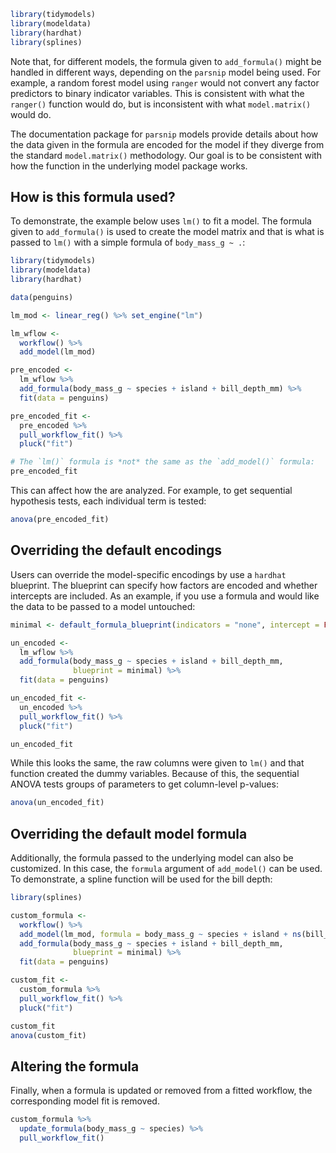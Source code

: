 ```r
library(tidymodels)
library(modeldata)
library(hardhat)
library(splines)
```


Note that, for different models, the formula given to `add_formula()` might be handled in different ways, depending on the `parsnip` model being used. For example, a random forest model using `ranger` would not convert any factor predictors to binary indicator variables. This is consistent with what the `ranger()` function would do, but is inconsistent with what `model.matrix()` would do. 

The documentation package for `parsnip` models provide details about how the data given in the formula are encoded for the model if they diverge from the standard `model.matrix()` methodology. Our goal is to be consistent with how the function in the underlying model package works.  

## How is this formula used?

To demonstrate, the example below uses `lm()` to fit a model. The formula given to `add_formula()` is used to create the model matrix and that is what is passed to `lm()` with a simple formula of `body_mass_g ~ .`:

```r
library(tidymodels)
library(modeldata)
library(hardhat)

data(penguins)

lm_mod <- linear_reg() %>% set_engine("lm")

lm_wflow <- 
  workflow() %>% 
  add_model(lm_mod)

pre_encoded <- 
  lm_wflow %>% 
  add_formula(body_mass_g ~ species + island + bill_depth_mm) %>% 
  fit(data = penguins)

pre_encoded_fit <- 
  pre_encoded %>% 
  pull_workflow_fit() %>% 
  pluck("fit") 

# The `lm()` formula is *not* the same as the `add_model()` formula: 
pre_encoded_fit
```

This can affect how the are analyzed. For example, to get sequential hypothesis tests, each individual term is tested: 

```r
anova(pre_encoded_fit)
```

## Overriding the default encodings

Users can override the model-specific encodings by use a `hardhat` blueprint. The blueprint can specify how factors are encoded and whether intercepts are included. As an example, if you use a formula and would like the data to be passed to a model untouched:

```r
minimal <- default_formula_blueprint(indicators = "none", intercept = FALSE)

un_encoded <- 
  lm_wflow %>% 
  add_formula(body_mass_g ~ species + island + bill_depth_mm, 
              blueprint = minimal) %>% 
  fit(data = penguins)

un_encoded_fit <- 
  un_encoded %>% 
  pull_workflow_fit() %>% 
  pluck("fit") 

un_encoded_fit
```

While this looks the same, the raw columns were given to `lm()` and that function created the dummy variables. Because of this, the sequential ANOVA tests groups of parameters to get column-level p-values: 

```r
anova(un_encoded_fit)
```

## Overriding the default model formula

Additionally, the formula passed to the underlying model can also be customized. In this case, the `formula` argument of `add_model()` can be used. To demonstrate, a spline function will be used for the bill depth:

```r
library(splines)

custom_formula <- 
  workflow() %>%
  add_model(lm_mod, formula = body_mass_g ~ species + island + ns(bill_depth_mm, 3)) %>% 
  add_formula(body_mass_g ~ species + island + bill_depth_mm, 
              blueprint = minimal) %>% 
  fit(data = penguins)

custom_fit <- 
  custom_formula %>% 
  pull_workflow_fit() %>% 
  pluck("fit") 

custom_fit
anova(custom_fit)
```

## Altering the formula

Finally, when a formula is updated or removed from a fitted workflow, the corresponding model fit is removed.

```r
custom_formula %>% 
  update_formula(body_mass_g ~ species) %>% 
  pull_workflow_fit() 
```

